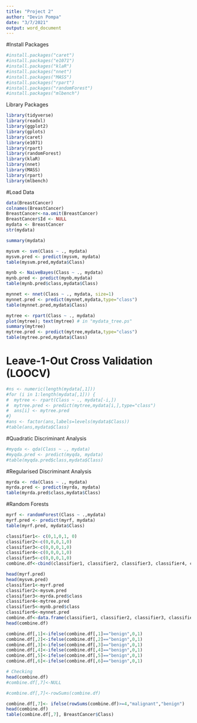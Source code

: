 ---
title: "Project 2"
author: "Devin Pompa"
date: "3/7/2021"
output: word_document
---

#Install Packages
```{r}
#install.packages("caret")
#install.packages("e1071")
#install.packages("klaR")
#install.packages("nnet")
#install.packages("MASS")
#install.packages("rpart")
#install.packages("randomForest")
#install.packages("mlbench")
```


Library Packages
```{r}
library(tidyverse)
library(readxl)
library(ggplot2)
library(gplots)
library(caret)
library(e1071)
library(rpart)
library(randomForest)
library(klaR)
library(nnet)
library(MASS)
library(rpart)
library(mlbench)
```

#Load Data
```{r}
data(BreastCancer)
colnames(BreastCancer)
BreastCancer<-na.omit(BreastCancer)
BreastCancer$Id <- NULL
mydata <- BreastCancer
str(mydata)
```

```{r}
summary(mydata)
```

```{r}
mysvm <- svm(Class ~ ., mydata)
mysvm.pred <- predict(mysvm, mydata)
table(mysvm.pred,mydata$Class)
```


```{r}
mynb <- NaiveBayes(Class ~ ., mydata)
mynb.pred <- predict(mynb,mydata)
table(mynb.pred$class,mydata$Class)
```

```{r}
mynnet <- nnet(Class ~ ., mydata, size=1)
mynnet.pred <- predict(mynnet,mydata,type="class")
table(mynnet.pred,mydata$Class)
```


```{r}
mytree <- rpart(Class ~ ., mydata)
plot(mytree); text(mytree) # in "mydata_tree.ps"
summary(mytree)
mytree.pred <- predict(mytree,mydata,type="class")
table(mytree.pred,mydata$Class)
```


# Leave-1-Out Cross Validation (LOOCV)
```{r}
#ns <- numeric(length(mydata[,1]))
#for (i in 1:length(mydata[,1])) {
#  mytree <- rpart(Class ~ ., mydata[-i,])
#  mytree.pred <- predict(mytree,mydata[i,],type="class")
#  ans[i] <- mytree.pred
#}
#ans <- factor(ans,labels=levels(mydata$Class))
#table(ans,mydata$Class)
```

#Quadratic Discriminant Analysis
```{r}
#myqda <- qda(Class ~ ., mydata)
#myqda.pred <- predict(myqda, mydata)
#table(myqda.pred$class,mydata$Class)
```

#Regularised Discriminant Analysis
```{r}
myrda <- rda(Class ~ ., mydata)
myrda.pred <- predict(myrda, mydata)
table(myrda.pred$class,mydata$Class)
```

#Random Forests
```{r}
myrf <- randomForest(Class ~ .,mydata)
myrf.pred <- predict(myrf, mydata)
table(myrf.pred, mydata$Class)
```

```{r}
classifier1<- c(0,1,0,1, 0)
classifier2<-c(0,0,0,1,0)
classifier3<-c(0,0,0,1,0)
classifier4<-c(0,0,0,1,0)
classifier5<-c(0,0,0,1,0)
combine.df<-cbind(classifier1, classifier2, classifier3, classifier4, classifier5)
```


```{r}
head(myrf.pred)
head(mysvm.pred)
classifier1<-myrf.pred
classifier2<-mysvm.pred
classifier3<-myrda.pred$class
classifier4<-mytree.pred
classifier5<-mynb.pred$class
classifier6<-mynnet.pred
combine.df<-data.frame(classifier1, classifier2, classifier3, classifier4, classifier5, classifier6)
head(combine.df)
```


```{r}
combine.df[,1]<-ifelse(combine.df[,1]=="benign",0,1)
combine.df[,2]<-ifelse(combine.df[,2]=="benign",0,1)
combine.df[,3]<-ifelse(combine.df[,3]=="benign",0,1)
combine.df[,4]<-ifelse(combine.df[,4]=="benign",0,1)
combine.df[,5]<-ifelse(combine.df[,5]=="benign",0,1)
combine.df[,6]<-ifelse(combine.df[,6]=="benign",0,1)

# Checking
head(combine.df)
#combine.df[,7]<-NULL

```



```{r}
#combine.df[,7]<-rowSums(combine.df)

combine.df[,7]<- ifelse(rowSums(combine.df)>=4,"malignant","benign")
head(combine.df)
table(combine.df[,7], BreastCancer$Class)
```

